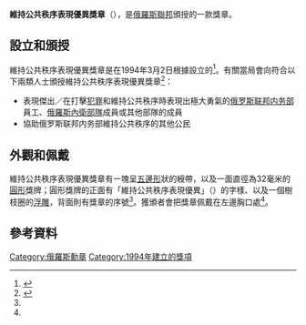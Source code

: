 {{Infobox military award
|name=維持公共秩序表現優異獎章
|image=[[File:Soviet_medal_For_Distinguished_Service_in_the_Preservation_of_Public_Order.jpg|125px]]
|awarded_by={{flag|Russian Federation}}
|established=1994年3月2日
|type=獎章
}}
'''維持公共秩序表現優異獎章'''（{{lang-ru|Медаль "За отличие в охране общественного порядка"}}），是[[俄羅斯聯邦|俄羅斯聯邦]]頒授的一款獎章。

== 設立和頒授 ==
維持公共秩序表現優異獎章是在1994年3月2日根據{{link-en|俄羅斯總統令|Decree of the President of Russia}}設立的<ref>{{cite web|title=Указ Президента РФ от 2 марта 1994 г. N 442 "О государственных наградах Российской Федерации"|url=http://base.garant.ru/1305931/|website=ГАРАНТ|accessdate=2015-07-10|archiveurl=https://web.archive.org/web/20140911033709/http://base.garant.ru/1305931/|archivedate=2014-09-11|deadurl=no}}</ref>。有關當局會向符合以下兩類人士頒授維持公共秩序表現優異獎章<ref name=GEN>{{cite web|title=Медаль "За отличие в охране общественного порядка"|url=http://award.gov.ru/mil_medal.html|website=Государственные награды России|accessdate=2015-07-10|archiveurl=https://web.archive.org/web/20150606045720/http://award.gov.ru/mil_medal.html|archivedate=2015-06-06|deadurl=yes}}</ref>：

* 表現傑出／在打擊[[犯罪|犯罪]]和維持公共秩序時表現出極大勇氣的[[俄罗斯联邦内务部|俄罗斯联邦内务部]]員工、[[俄羅斯內衛部隊|俄羅斯內衛部隊]]成員或其他部隊的成員
* 協助俄罗斯联邦内务部維持公共秩序的其他公民

== 外觀和佩戴 ==
維持公共秩序表現優異獎章有一塊呈[[五邊形|五邊形]]狀的綬帶，以及一面直徑為32毫米的[[圓形|圓形]]獎牌；圓形獎牌的正面有「維持公共秩序表現優異」（{{lang-ru|ЗА ОТЛИЧИЕ В ОХРАНЕ ОБЩЕСТВЕННОГО ПОРЯДКА}}）的字樣、以及一個樹枝圈的[[浮雕|浮雕]]，背面則有獎章的序號<ref name=GEN/>。獲頒者會把獎章佩戴在左邊胸口處<ref name=GEN/>。

== 參考資料 ==
{{reflist}}

[[Category:俄羅斯勳章|Category:俄羅斯勳章]]
[[Category:1994年建立的獎項|Category:1994年建立的獎項]]

{{俄罗斯奖励}}